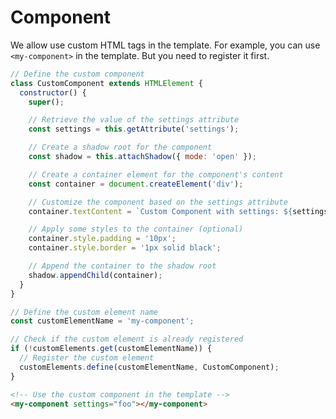 # Component

We allow use custom HTML tags in the template. For example, you can use `<my-component>` in the template. But you need to register it first.

```js
// Define the custom component
class CustomComponent extends HTMLElement {
  constructor() {
    super();

    // Retrieve the value of the settings attribute
    const settings = this.getAttribute('settings');

    // Create a shadow root for the component
    const shadow = this.attachShadow({ mode: 'open' });

    // Create a container element for the component's content
    const container = document.createElement('div');

    // Customize the component based on the settings attribute
    container.textContent = `Custom Component with settings: ${settings}`;

    // Apply some styles to the container (optional)
    container.style.padding = '10px';
    container.style.border = '1px solid black';

    // Append the container to the shadow root
    shadow.appendChild(container);
  }
}

// Define the custom element name
const customElementName = 'my-component';

// Check if the custom element is already registered
if (!customElements.get(customElementName)) {
  // Register the custom element
  customElements.define(customElementName, CustomComponent);
}
```

```html
<!-- Use the custom component in the template -->
<my-component settings="foo"></my-component>
```
